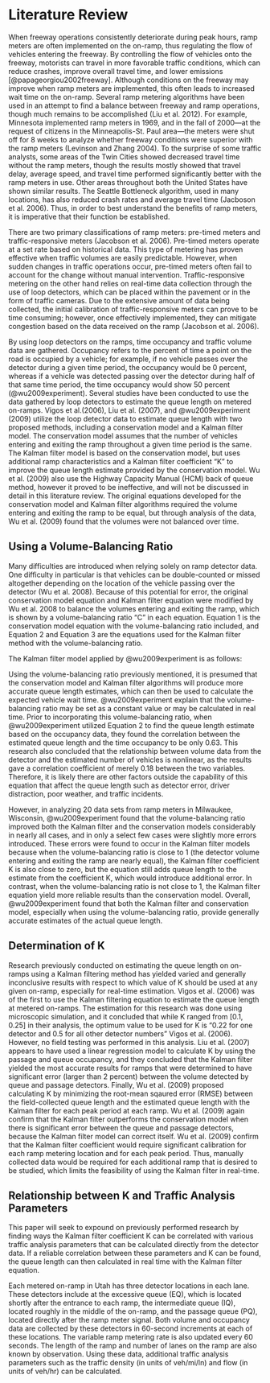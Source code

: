 # Literature Review

When freeway operations consistently deteriorate during peak hours, ramp meters are often implemented on the on-ramp, thus regulating the flow of vehicles entering the freeway. By controlling the flow of vehicles onto the freeway, motorists can travel in more favorable traffic conditions, which can reduce crashes, improve overall travel time, and lower emissions [@papageorgiou2002freeway]. Although conditions on the freeway may improve when ramp meters are implemented, this often leads to increased wait time on the on-ramp. Several ramp metering algorithms have been used in an attempt to find a balance between freeway and ramp operations, though much remains to be accomplished (Liu et al. 2012). For example, Minnesota implemented ramp meters in 1969, and in the fall of 2000—at the request of citizens in the Minneapolis-St. Paul area—the meters were shut off for 8 weeks to analyze whether freeway conditions were superior with the ramp meters (Levinson and Zhang 2004). To the surprise of some traffic analysts, some areas of the Twin Cities showed decreased travel time without the ramp meters, though the results mostly showed that travel delay, average speed, and travel time performed significantly better with the ramp meters in use.  Other areas throughout both the United States have shown similar results. The Seattle Bottleneck algorithm, used in many locations, has also reduced crash rates and average travel time (Jacboson et al. 2006). Thus, in order to best understand the benefits of ramp meters, it is imperative that their function be established.  

There are two primary classifications of ramp meters: pre-timed meters and traffic-responsive meters (Jacobson et al. 2006). Pre-timed meters operate at a set rate based on historical data. This type of metering has proven effective when traffic volumes are easily predictable. However, when sudden changes in traffic operations occur, pre-timed meters often fail to account for the change without manual intervention. Traffic-responsive metering on the other hand relies on real-time data collection through the use of loop detectors, which can be placed within the pavement or in the form of traffic cameras. Due to the extensive amount of data being collected, the initial calibration of traffic-responsive meters can prove to be time consuming; however, once effectively implemented, they can mitigate congestion based on the data received on the ramp (Jacobson et al. 2006). 

By using loop detectors on the ramps, time occupancy and traffic volume data are gathered. Occupancy refers to the percent of time a point on the road is occupied by a vehicle; for example, if no vehicle passes over the detector during a given time period, the occupancy would be 0 percent, whereas if a vehicle was detected passing over the detector during half of that same time period, the time occupancy would show 50 percent (@wu2009experiment). Several studies have been conducted to use the data gathered by loop detectors to estimate the queue length on metered on-ramps. Vigos et al.(2006), Liu et al. (2007), and @wu2009experiment (2009) utilize the loop detector data to estimate queue length with two proposed methods, including a conservation model and a Kalman filter model. The conservation model assumes that the number of vehicles entering and exiting the ramp throughout a given time period is the same. The Kalman filter model is based on the conservation model, but uses additional ramp characteristics and a Kalman filter coefficient "K"  to improve the queue length estimate provided by the conservation model. Wu et al. (2009) also use the Highway Capacity Manual (HCM) back of queue method, however it proved to be ineffective, and will not be discussed in detail in this literature review. The original equations developed for the conservation model and Kalman filter algorithms required the volume entering and exiting the ramp to be equal, but through analysis of the data, Wu et al. (2009) found that the volumes were not balanced over time.

## Using a Volume-Balancing Ratio

Many difficulties are introduced when relying solely on ramp detector data. One difficulty in particular is that vehicles can be double-counted or missed altogether depending on the location of the vehicle passing over the detector (Wu et al. 2008). Because of this potential for error, the original conservation model equation and Kalman filter equation were modified by Wu et al. 2008 to balance the volumes entering and exiting the ramp, which is shown by a volume-balancing ratio "C" in each equation. Equation 1 is the conservation model equation with the volume-balancing ratio included, and Equation 2 and Equation 3 are the equations used for the Kalman filter method with the volume-balancing ratio. 

The Kalman filter model applied by @wu2009experiment is as follows:

\begin{equation}
q_i = q_{i-1} + c_i + k (\hat{q}_i - q_{i-1})
  (\#eq:kalman)
\end{equation}

Using the volume-balancing ratio previously mentioned, it is presumed that the conservation model and Kalman filter algorithms will produce more accurate queue length estimates, which can then be used to calculate the expected vehicle wait time. @wu2009experiment explain that the volume-balancing ratio may be set as a constant value or may be calculated in real time. Prior to incorporating this volume-balancing ratio, when @wu2009experiment utilized Equation 2 to find the queue length estimate based on the occupancy data, they found the correlation between the estimated queue length and the time occupancy to be only 0.63. This research also concluded that the relationship between volume data from the detector and the estimated number of vehicles is nonlinear, as the results gave a correlation coefficient of merely 0.18 between the two variables. Therefore, it is likely there are other factors outside the capability of this equation that affect the queue length such as detector error, driver distraction, poor weather, and traffic incidents.  

However, in analyzing 20 data sets from ramp meters in Milwaukee, Wisconsin, @wu2009experiment found that the volume-balancing ratio improved both the Kalman filter and the conservation models considerably in nearly all cases, and in only a select few cases were slightly more errors introduced. These errors were found to occur in the Kalman filter models because when the volume-balancing ratio is close to 1 (the detector volume entering and exiting the ramp are nearly equal), the Kalman filter coefficient K is also close to zero, but the equation still adds queue length to the estimate from the coefficient K, which would introduce additional error. In contrast, when the volume-balancing ratio is not close to 1, the Kalman filter equation yield more reliable results than the conservation model. Overall, @wu2009experiment found that both the Kalman filter and conservation model, especially when using the volume-balancing ratio, provide generally accurate estimates of the actual queue length. 

## Determination of K
Research previously conducted on estimating the queue length on on-ramps using a Kalman filtering method has yielded varied and generally inconclusive results with respect to which value of K should be used at any given on-ramp, especially for real-time estimation. Vigos et al. (2006) was of the first to use the Kalman filtering equation to estimate the queue length at metered on-ramps. The estimation for this research was done using microscopic simulation, and it concluded that while K ranged from [0.1, 0.25] in their analysis, the optimum value to be used for K is "0.22 for one detector and 0.5 for all other detector numbers" Vigos et al. (2006). However, no field testing was performed in this analysis. Liu et al. (2007) appears to have used a linear regression model to calculate K by using the passage and queue occupancy, and they concluded that the Kalman filter yielded the most accurate results for ramps that were determined to have significant error (larger than 2 percent) between the volume detected by queue and passage detectors. Finally, Wu et al. (2009) proposed calculating K by minimizing the root-mean sqaured error (RMSE) between the field-collected queue length and the estimated queue length with the Kalman filter for each peak period at each ramp. Wu et al. (2009) again confirm that the Kalman filter outperforms the conservation model when there is significant error between the queue and passage detectors, because the Kalman filter model can correct itself. Wu et al. (2009) confirm that the Kalman filter coefficient would require significant calibration for each ramp metering location and for each peak period. Thus, manually collected data would be required for each additional ramp that is desired to be studied, which limits the feasibility of using the Kalman filter in real-time.

## Relationship between K and Traffic Analysis Parameters
This paper will seek to expound on previously performed research by finding ways the Kalman filter coefficient K can be correlated with various traffic analysis parameters that can be calculated directly from the detector data. If a reliable correlation between these parameters and K can be found, the queue length can then calculated in real time with the Kalman filter equation.

Each metered on-ramp in Utah has three detector locations in each lane. These detectors include at the excessive queue (EQ), which is located shortly after the entrance to each ramp, the intermediate queue (IQ), located roughly in the middle of the on-ramp, and the passage queue (PQ), located directly after the ramp meter signal. Both volume and occupancy data are collected by these detectors in 60-second increments at each of these locations. The variable ramp metering rate is also updated every 60 seconds. The length of the ramp and number of lanes on the ramp are also known by observation. Using these data, additional traffic analysis parameters such as the traffic density (in units of veh/mi/ln) and flow (in units of veh/hr) can be calculated.